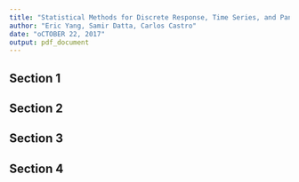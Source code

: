 ```yaml
---
title: "Statistical Methods for Discrete Response, Time Series, and Panel Data (W271): Lab 2"
author: "Eric Yang, Samir Datta, Carlos Castro"
date: "oCTOBER 22, 2017"
output: pdf_document
---
```


## Section 1
## Section 2
## Section 3
## Section 4